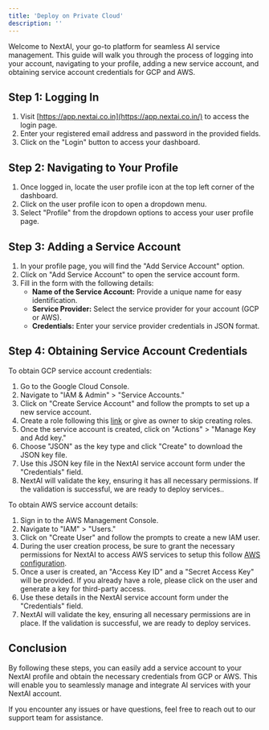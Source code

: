 ```yaml
---
title: 'Deploy on Private Cloud'
description: ''
---
```


Welcome to NextAI, your go-to platform for seamless AI service management. This guide will walk you through the process of logging into your account, navigating to your profile, adding a new service account, and obtaining service account credentials for GCP and AWS.

## **Step 1: Logging In**

1. Visit [https://app.nextai.co.in](https://app.nextai.co.in/) to access the login page.
2. Enter your registered email address and password in the provided fields.
3. Click on the "Login" button to access your dashboard.

## **Step 2: Navigating to Your Profile**

1. Once logged in, locate the user profile icon at the top left corner of the dashboard.
2. Click on the user profile icon to open a dropdown menu.
3. Select "Profile" from the dropdown options to access your user profile page.

## **Step 3: Adding a Service Account**

1. In your profile page, you will find the "Add Service Account" option.
2. Click on "Add Service Account" to open the service account form.
3. Fill in the form with the following details:
    - **Name of the Service Account:** Provide a unique name for easy identification.
    - **Service Provider:** Select the service provider for your account (GCP or AWS).
    - **Credentials:** Enter your service provider credentials in JSON format.

## **Step 4: Obtaining Service Account Credentials**

<AccordionGroup>
<Accordion title="For Google Cloud Platform (GCP)">
To obtain GCP service account credentials:

1. Go to the Google Cloud Console.
2. Navigate to "IAM & Admin" > "Service Accounts."
3. Click on "Create Service Account" and follow the prompts to set up a new service account.
4. Create a role following this [link](https://docs.nextai.co.in/NextAI%20Compute/GCP%20Configurations) or give as owner to skip creating roles.
5. Once the service account is created, click on "Actions" > "Manage Key and Add key."
6. Choose "JSON" as the key type and click "Create" to download the JSON key file.
7. Use this JSON key file in the NextAI service account form under the "Credentials" field.
8. NextAI will validate the key, ensuring it has all necessary permissions. If the validation is successful, we are ready to deploy services..
</Accordion>
<Accordion title="For Amazon Web Services (AWS)">
To obtain AWS service account details:

1. Sign in to the AWS Management Console.
2. Navigate to "IAM" > "Users."
3. Click on "Create User" and follow the prompts to create a new IAM user.
4. During the user creation process, be sure to grant the necessary permissions for NextAI to access AWS services to setup this follow [AWS configuration](https://docs.nextai.co.in/NextAI%20Compute/AWS%20Configurations).
5. Once a user is created, an "Access Key ID" and a "Secret Access Key" will be provided. If you already have a role, please click on the user and generate a key for third-party access.
6. Use these details in the NextAI service account form under the "Credentials" field.
7. NextAI will validate the key, ensuring all necessary permissions are in place. If the validation is successful, we are ready to deploy services.
</Accordion>
</AccordionGroup>

## **Conclusion**

By following these steps, you can easily add a service account to your NextAI profile and obtain the necessary credentials from GCP or AWS. This will enable you to seamlessly manage and integrate AI services with your NextAI account.

If you encounter any issues or have questions, feel free to reach out to our support team for assistance.